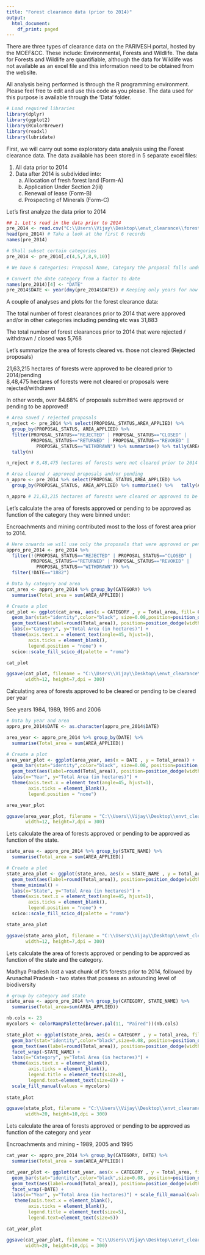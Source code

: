 ```yaml
---
title: "Forest clearance data (prior to 2014)"
output:
  html_document:
    df_print: paged
---
```


There are three types of clearance data on the PARIVESH portal, hosted by the MOEF&CC. These include: Environmental, Forests and Wildlife. The data for Forests and Wildlife are quantifiable, although the data for Wildlife was not available as an excel file and this information need to be obtained from the website. 

All analysis being performed is through the R programming environment. Please feel free to edit and use this code as you please. The data used for this purpose is available through the 'Data' folder. 

```r
# Load required libraries
library(dplyr)
library(ggplot2)
library(RColorBrewer)
library(readxl)
library(lubridate)

```


First, we will carry out some exploratory data analysis using the Forest clearance data. The data available has been stored in 5 separate excel files:

1. All data prior to 2014
2. Data after 2014 is subdivided into:
    a) Allocation of fresh forest land (Form-A)	
    b) Application Under Section 2(iii)	
    c) Renewal of lease (Form-B)	
    d) Prospecting of Minerals (Form-C)


Let's first analyze the data prior to 2014

```r

## 1. Let's read in the data prior to 2014
pre_2014 <- read.csv("C:\\Users\\Vijay\\Desktop\\envt_clearance\\forest_clearance\\for_clear_before_2014.csv",stringsAsFactors = F)
head(pre_2014) # Take a look at the first 6 records
names(pre_2014)

# Shall subset certain categories
pre_2014 <- pre_2014[,c(4,5,7,8,9,10)]

# We have 6 categories: Proposal Name, Category the proposal falls under, Area applied for, Date (around which it was approved?), State Name and Proposal Status

# Convert the date category from a factor to date
names(pre_2014)[4] <- "DATE"
pre_2014$DATE <- year(dmy(pre_2014$DATE)) # Keeping only years for now

```


A couple of analyses and plots for the forest clearance data:  

The total number of forest clearances prior to 2014 that were approved and/or in other categories including pending etc was 31,883  

The total number of forest clearances prior to 2014 that were rejected / withdrawn / closed was 5,768  

Let's summarize the area of forests cleared vs. those not cleared (Rejected proposals)  

21,63,215 hectares of forests were approved to be cleared prior to 2014/pending   
8,48,475 hectares of forests were not cleared or proposals were rejected/withdrawn  

In other words, over 84.68% of proposals submitted were approved or pending to be approved! 

```r

# Area saved / rejected proposals
n_reject <- pre_2014 %>% select(PROPOSAL_STATUS,AREA_APPLIED) %>%
  group_by(PROPOSAL_STATUS, AREA_APPLIED) %>%
  filter(PROPOSAL_STATUS=="REJECTED" | PROPOSAL_STATUS=="CLOSED" |
         PROPOSAL_STATUS=="RETURNED" | PROPOSAL_STATUS=="REVOKED" |
           PROPOSAL_STATUS=="WITHDRAWN") %>% summarise() %>% tally(AREA_APPLIED)%>%
  tally(n)

n_reject # 8,48,475 hectares of forests were not cleared prior to 2014

# Area cleared / approved proposals and/or pending
n_appro <- pre_2014 %>% select(PROPOSAL_STATUS,AREA_APPLIED) %>%
  group_by(PROPOSAL_STATUS, AREA_APPLIED) %>% summarise() %>%   tally(AREA_APPLIED) %>% tally(n) - n_reject

n_appro # 21,63,215 hectares of forests were cleared or approved to be cleared / pending

```

Let's calculate the area of forests approved or pending to be approved as function of the category they were binned under:

Encroachments and mining contributed most to the loss of forest area prior to 2014.

```r

# Here onwards we will use only the proposals that were approved or pending to be approved
appro_pre_2014 <- pre_2014 %>%
  filter(!(PROPOSAL_STATUS=="REJECTED" | PROPOSAL_STATUS=="CLOSED" |
         PROPOSAL_STATUS=="RETURNED" | PROPOSAL_STATUS=="REVOKED" |
           PROPOSAL_STATUS=="WITHDRAWN")) %>%
  filter(!DATE=="1882")

# Data by category and area
cat_area <- appro_pre_2014 %>% group_by(CATEGORY) %>%
  summarise(Total_area = sum(AREA_APPLIED))

# Create a plot
cat_plot <- ggplot(cat_area, aes(x = CATEGORY , y = Total_area, fill= CATEGORY)) +   
  geom_bar(stat="identity",color="black", size=0.08,position=position_dodge()) +
  geom_text(aes(label=round(Total_area)), position=position_dodge(width=1),size=3, vjust=-0.5)+ theme_minimal() +
  labs(x="Category", y="Total Area (in hectares)") +
  theme(axis.text.x = element_text(angle=45, hjust=1),
        axis.ticks = element_blank(),
        legend.position = "none") +
  scico::scale_fill_scico_d(palette = "roma")

cat_plot

ggsave(cat_plot, filename = "C:\\Users\\Vijay\\Desktop\\envt_clearance\\cat_area_pre2014.png",
       width=12, height=7,dpi = 300)

```


Calculating area of forests approved to be cleared or pending to be cleared per year

See years 1984, 1989, 1995 and 2006

```r
# Data by year and area
appro_pre_2014$DATE <- as.character(appro_pre_2014$DATE)

area_year <- appro_pre_2014 %>% group_by(DATE) %>%
  summarise(Total_area = sum(AREA_APPLIED))

# Create a plot
area_year_plot <- ggplot(area_year, aes(x = DATE , y = Total_area)) +   
  geom_bar(stat="identity",color="black", size=0.08, position=position_dodge(), fill="blue",alpha=0.4) +
  geom_text(aes(label=round(Total_area)), position=position_dodge(width=1),size=3, vjust=-0.5)+ theme_minimal() +
  labs(x="Year", y="Total Area (in hectares)") +
  theme(axis.text.x = element_text(angle=45, hjust=1),
        axis.ticks = element_blank(),
        legend.position = "none")

area_year_plot

ggsave(area_year_plot, filename = "C:\\Users\\Vijay\\Desktop\\envt_clearance\\year_area_pre2014.png",
       width=12, height=7,dpi = 300)

```

Lets calculate the area of forests approved or pending to be approved as function of the state.  

```r
state_area <- appro_pre_2014 %>% group_by(STATE_NAME) %>%
  summarise(Total_area = sum(AREA_APPLIED))

# Create a plot
state_area_plot <- ggplot(state_area, aes(x = STATE_NAME , y = Total_area, fill=STATE_NAME)) +geom_bar(stat="identity",color="black", size=0.08,position=position_dodge()) +
  geom_text(aes(label=round(Total_area)), position=position_dodge(width=1),size=3, vjust=-0.5)+
  theme_minimal() +
  labs(x="State", y="Total Area (in hectares)") +
  theme(axis.text.x = element_text(angle=45, hjust=1),
        axis.ticks = element_blank(),
        legend.position = "none") +
  scico::scale_fill_scico_d(palette = "roma")

state_area_plot

ggsave(state_area_plot, filename = "C:\\Users\\Vijay\\Desktop\\envt_clearance\\state_area_pre2014.png",
       width=12, height=7,dpi = 300)

```


Lets calculate the area of forests approved or pending to be approved as function of the state and the category. 

Madhya Pradesh lost a vast chunk of it's forests prior to 2014, followed by Arunachal Pradesh - two states that possess an astounding level of biodiversity

```r
# group by category and state
state_area <- appro_pre_2014 %>% group_by(CATEGORY, STATE_NAME) %>%
  summarise(Total_area=sum(AREA_APPLIED))

nb.cols <- 23
mycolors <- colorRampPalette(brewer.pal(11, "Paired"))(nb.cols)

state_plot <- ggplot(state_area, aes(x = CATEGORY , y = Total_area, fill= CATEGORY)) +   
  geom_bar(stat="identity",color="black",size=0.08, position=position_dodge()) +
  geom_text(aes(label=round(Total_area)), position=position_dodge(width=1),size=1.8, vjust=-0.5) + theme_minimal() +
  facet_wrap(~STATE_NAME) +
  labs(x="Category", y="Total Area (in hectares)") +
  theme(axis.text.x = element_blank(),
        axis.ticks = element_blank(),
        legend.title = element_text(size=8), 
        legend.text=element_text(size=8)) +
  scale_fill_manual(values = mycolors)
 
state_plot

ggsave(state_plot, filename = "C:\\Users\\Vijay\\Desktop\\envt_clearance\\state_cat_area_pre2014.png",
       width=20, height=10,dpi = 300)
```


Lets calculate the area of forests approved or pending to be approved as function of the category and year

Encroachments and mining - 1989, 2005 and 1995

```r

cat_year <- appro_pre_2014 %>% group_by(CATEGORY, DATE) %>% 
  summarise(Total_area = sum(AREA_APPLIED))

cat_year_plot <- ggplot(cat_year, aes(x = CATEGORY , y = Total_area, fill= CATEGORY)) + 
  geom_bar(stat="identity",color="black",size=0.08, position=position_dodge()) +
  geom_text(aes(label=round(Total_area)), position=position_dodge(width=1),size=1.8, vjust=-0.5) + theme_minimal() +
  facet_wrap(~DATE) +
  labs(x="Year", y="Total Area (in hectares)") + scale_fill_manual(values = mycolors) +
   theme(axis.text.x = element_blank(),
        axis.ticks = element_blank(),
        legend.title = element_text(size=5), 
        legend.text=element_text(size=5))

cat_year_plot

ggsave(cat_year_plot, filename = "C:\\Users\\Vijay\\Desktop\\envt_clearance\\cat_year_pre2014.png",
       width=20, height=10,dpi = 300)
  

```
